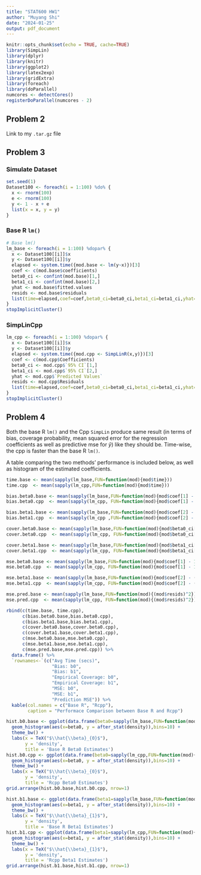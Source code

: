 ```yaml
---
title: "STAT600 HW1"
author: "Muyang Shi"
date: "2024-01-25"
output: pdf_document
---
```


```r
knitr::opts_chunk$set(echo = TRUE, cache=TRUE)
library(SimpLin)
library(dplyr)
library(knitr)
library(ggplot2)
library(latex2exp)
library(gridExtra)
library(foreach)
library(doParallel)
numcores <- detectCores()
registerDoParallel(numcores - 2)
```

## Problem 2

Link to my `.tar.gz` file

## Problem 3

### Simulate Dataset

```r
set.seed(1)
Dataset100 <- foreach(i = 1:100) %do% {
  x <- rnorm(100)
  e <- rnorm(100)
  y <- 1 - x + e
  list(x = x, y = y)
}
```

### Base R `lm()`

```r
# Base lm()
lm_base <- foreach(i = 1:100) %dopar% {
  x <- Dataset100[[i]]$x
  y <- Dataset100[[i]]$y
  elapsed <- system.time({mod.base <- lm(y~x)})[3]
  coef <- c(mod.base$coefficients)
  beta0_ci <- confint(mod.base)[1,]
  beta1_ci <- confint(mod.base)[2,]
  yhat <- mod.base$fitted.values
  resids <- mod.base$residuals
  list(time=elapsed,coef=coef,beta0_ci=beta0_ci,beta1_ci=beta1_ci,yhat=yhat,resids=resids)
}
stopImplicitCluster()
```

### SimpLinCpp

```r
lm_cpp <- foreach(i = 1:100) %dopar% {
  x <- Dataset100[[i]]$x
  y <- Dataset100[[i]]$y
  elapsed <- system.time({mod.cpp <- SimpLinR(x,y)})[3]
  coef <- c(mod.cpp$Coefficients)
  beta0_ci <- mod.cpp$`95% CI`[1,]
  beta1_ci <- mod.cpp$`95% CI`[2,]
  yhat <- mod.cpp$`Predicted Values`
  resids <- mod.cpp$Residuals
  list(time=elapsed,coef=coef,beta0_ci=beta0_ci,beta1_ci=beta1_ci,yhat=yhat,resids=resids)
}
stopImplicitCluster()
```

## Problem 4

Both the base R `lm()` and the Cpp `SimpLin` produce same result (in terms of bias, coverage probability, mean squared error for the regression coefficients as well as predictive mse for $\hat{y}$) like they should be. 
Time-wise, the cpp is faster than the base R `lm()`.

A table comparing the two methods' performance is included below, as well as histogram of the estimated coefficients.

```r
time.base <- mean(sapply(lm_base,FUN=function(mod){mod$time}))
time.cpp  <- mean(sapply(lm_cpp,FUN=function(mod){mod$time}))

bias.beta0.base <- mean(sapply(lm_base,FUN=function(mod){mod$coef[1] - 1}))
bias.beta0.cpp  <- mean(sapply(lm_cpp, FUN=function(mod){mod$coef[1] - 1}))

bias.beta1.base <- mean(sapply(lm_base,FUN=function(mod){mod$coef[2] - (-1)}))
bias.beta1.cpp  <- mean(sapply(lm_cpp ,FUN=function(mod){mod$coef[2] - (-1)}))

cover.beta0.base <- mean(sapply(lm_base,FUN=function(mod){mod$beta0_ci[1] <= 1 & 1 <= mod$beta0_ci[2]}))
cover.beta0.cpp  <- mean(sapply(lm_cpp, FUN=function(mod){mod$beta0_ci[1] <= 1 & 1 <= mod$beta0_ci[2]}))

cover.beta1.base <- mean(sapply(lm_base,FUN=function(mod){mod$beta1_ci[1] <= -1 & -1 <= mod$beta1_ci[2]}))
cover.beta1.cpp  <- mean(sapply(lm_cpp, FUN=function(mod){mod$beta1_ci[1] <= -1 & -1 <= mod$beta1_ci[2]}))

mse.beta0.base <- mean(sapply(lm_base,FUN=function(mod){mod$coef[1] - 1})^2)
mse.beta0.cpp  <- mean(sapply(lm_cpp, FUN=function(mod){mod$coef[1] - 1})^2)

mse.beta1.base <- mean(sapply(lm_base,FUN=function(mod){mod$coef[2] - (-1)})^2)
mse.beta1.cpp  <- mean(sapply(lm_cpp, FUN=function(mod){mod$coef[2] - (-1)})^2)

mse.pred.base <- mean(sapply(lm_base,FUN=function(mod){(mod$resids)^2}))
mse.pred.cpp  <- mean(sapply(lm_cpp, FUN=function(mod){(mod$resids)^2}))

rbind(c(time.base, time.cpp), 
      c(bias.beta0.base,bias.beta0.cpp),
      c(bias.beta1.base,bias.beta1.cpp), 
      c(cover.beta0.base,cover.beta0.cpp),
      c(cover.beta1.base,cover.beta1.cpp), 
      c(mse.beta0.base,mse.beta0.cpp), 
      c(mse.beta1.base,mse.beta1.cpp), 
      c(mse.pred.base,mse.pred.cpp)) %>%
  data.frame() %>%
  `rownames<-`(c("Avg Time (secs)", 
                 "Bias: b0", 
                 "Bias: b1",
                 "Empirical Coverage: b0", 
                 "Empirical Coverage: b1",
                 "MSE: b0", 
                 "MSE: b1", 
                 "Prediction MSE")) %>%
  kable(col.names = c("Base R", "Rcpp"),
        caption = "Performace Comparison between Base R and Rcpp")
```

```r
hist.b0.base <- ggplot(data.frame(beta0=sapply(lm_base,FUN=function(mod){mod$coef[1]}))) +
  geom_histogram(aes(x=beta0, y = after_stat(density)),bins=10) +
  theme_bw() +
  labs(x = TeX("$\\hat{\\beta}_{0}$"), 
       y = 'density',
       title = 'Base R Beta0 Estimates')
hist.b0.cpp <- ggplot(data.frame(beta0=sapply(lm_cpp,FUN=function(mod){mod$coef[1]}))) +
  geom_histogram(aes(x=beta0, y = after_stat(density)),bins=10) +
  theme_bw() +
  labs(x = TeX("$\\hat{\\beta}_{0}$"), 
       y = 'density',
       title = 'Rcpp Beta0 Estimates')
grid.arrange(hist.b0.base,hist.b0.cpp, nrow=1)

hist.b1.base <- ggplot(data.frame(beta1=sapply(lm_base,FUN=function(mod){mod$coef[2]}))) +
  geom_histogram(aes(x=beta1, y = after_stat(density)),bins=10) +
  theme_bw() +
  labs(x = TeX("$\\hat{\\beta}_{1}$"), 
       y = 'density',
       title = 'Base R Beta1 Estimates')
hist.b1.cpp <- ggplot(data.frame(beta1=sapply(lm_cpp,FUN=function(mod){mod$coef[2]}))) +
  geom_histogram(aes(x=beta1, y = after_stat(density)),bins=10) +
  theme_bw() +
  labs(x = TeX("$\\hat{\\beta}_{1}$"), 
       y = 'density',
       title = 'Rcpp Beta1 Estimates')
grid.arrange(hist.b1.base,hist.b1.cpp, nrow=1)

```